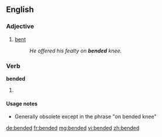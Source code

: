 ==English==

===Adjective===
{{en-adj|-}}

# {{context|archaic}} [[bent]]
#: ''He offered his fealty on '''bended''' knee.''

===Verb===
'''bended'''

# {{context|archaic}} {{en-past of|bend}}

====Usage notes====
* Generally obsolete except in the phrase "on bended knee"

[[de:bended]]
[[fr:bended]]
[[mg:bended]]
[[vi:bended]]
[[zh:bended]]
